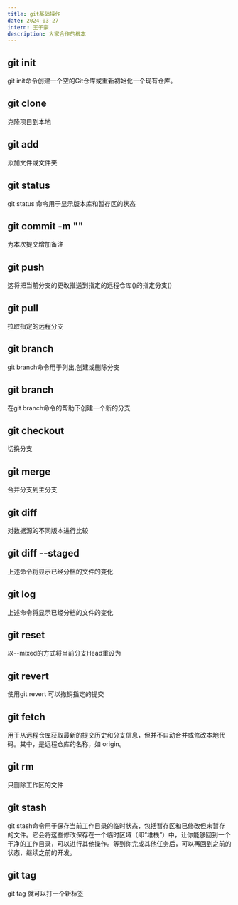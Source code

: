 ```yaml
---
title: git基础操作
date: 2024-03-27
intern: 王子豪
description: 大家合作的根本
---
```


## git init
git init命令创建一个空的Git仓库或重新初始化一个现有仓库。 
## git clone <url>
克隆项目到本地
## git add <file>
添加文件或文件夹
## git status
git status 命令用于显示版本库和暂存区的状态
## git commit -m "<message>"
为本次提交增加备注
## git push <remote> <branch>
这将把当前分支的更改推送到指定的远程仓库(<remote>)的指定分支(<branch>)
## git pull <remote> <branch>
拉取指定的远程分支 
## git branch
git branch命令用于列出,创建或删除分支
## git branch <name>
在git branch命令的帮助下创建一个新的分支
## git checkout <branch>
切换分支
## git merge <branch>
合并分支到主分支
## git diff
对数据源的不同版本进行比较
## git diff --staged
上述命令将显示已经分档的文件的变化
## git log
上述命令将显示已经分档的文件的变化
## git reset <commit>
以--mixed的方式将当前分支Head重设为<commit>
## git revert <commit>
使用git revert <commit> 可以撤销指定的提交
## git fetch <remote>
用于从远程仓库获取最新的提交历史和分支信息，但并不自动合并或修改本地代码。其中，<remote>是远程仓库的名称，如 origin。
## git rm <file>
只删除工作区的文件
## git stash
git stash命令用于保存当前工作目录的临时状态，包括暂存区和已修改但未暂存的文件。它会将这些修改保存在一个临时区域（即“堆栈”）中，让你能够回到一个干净的工作目录，可以进行其他操作。等到你完成其他任务后，可以再回到之前的状态，继续之前的开发。
## git tag <name>
 git tag <name>就可以打一个新标签